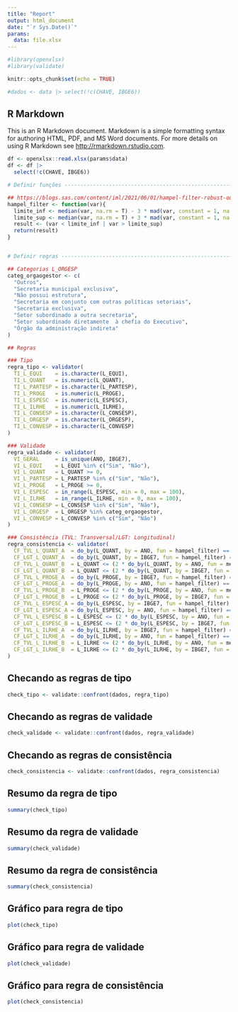 ```yaml
---
title: "Report"
output: html_document
date: "`r Sys.Date()`"
params:
  data: file.xlsx
---
```


```r
#library(openxlsx)
#library(validate)

knitr::opts_chunk$set(echo = TRUE)

#dados <- data |> select(!c(CHAVE, IBGE6))
```

## R Markdown

This is an R Markdown document. Markdown is a simple formatting syntax for authoring HTML, PDF, and MS Word documents. For more details on using R Markdown see <http://rmarkdown.rstudio.com>.


```r
df <- openxlsx::read.xlsx(params$data)
df <- df |> 
  select(!c(CHAVE, IBGE6))
```



```r
# Definir funções ---------------------------------------------------------

## https://blogs.sas.com/content/iml/2021/06/01/hampel-filter-robust-outliers.html
hampel_filter <- function(var){
  limite_inf <- median(var, na.rm = T) - 3 * mad(var, constant = 1, na.rm = T)
  limite_sup <- median(var, na.rm = T) + 3 * mad(var, constant = 1, na.rm = T)
  result <- (var < limite_inf | var > limite_sup)
  return(result)
}


# Definir regras ----------------------------------------------------------

## Categorias L_ORGESP
categ_orgaogestor <- c(
  "Outros",                                               
  "Secretaria municipal exclusiva",                       
  "Não possui estrutura",                                 
  "Secretaria em conjunto com outras políticas setoriais",
  "Secretaria exclusiva",                                 
  "Setor subordinado a outra secretaria",                 
  "Setor subordinado diretamente  à chefia do Executivo", 
  "Órgão da administração indireta"    
)

## Regras

### Tipo
regra_tipo <- validator(
  TI_L_EQUI    = is.character(L_EQUI),
  TI_L_QUANT   = is.numeric(L_QUANT),
  TI_L_PARTESP = is.character(L_PARTESP),
  TI_L_PROGE   = is.numeric(L_PROGE),
  TI_L_ESPESC  = is.numeric(L_ESPESC),
  TI_L_ILRHE   = is.numeric(L_ILRHE),
  TI_L_CONSESP = is.character(L_CONSESP),
  TI_L_ORGESP  = is.character(L_ORGESP),
  TI_L_CONVESP = is.character(L_CONVESP)
)

### Validade
regra_validade <- validator(
  VI_GERAL     = is_unique(ANO, IBGE7),
  VI_L_EQUI    = L_EQUI %in% c("Sim", "Não"),
  VI_L_QUANT   = L_QUANT >= 0,
  VI_L_PARTESP = L_PARTESP %in% c("Sim", "Não"),
  VI_L_PROGE   = L_PROGE >= 0,
  VI_L_ESPESC  = in_range(L_ESPESC, min = 0, max = 100),
  VI_L_ILRHE   = in_range(L_ILRHE, min = 0, max = 100),
  VI_L_CONSESP = L_CONSESP %in% c("Sim", "Não"),
  VI_L_ORGESP  = L_ORGESP %in% categ_orgaogestor,
  VI_L_CONVESP = L_CONVESP %in% c("Sim", "Não")
)

### Consistência (TVL: Transversal/LGT: Longitudinal)
regra_consistencia <- validator(
  CF_TVL_L_QUANT_A  = do_by(L_QUANT, by = ANO, fun = hampel_filter) == FALSE, # Comparação por ano
  CF_LGT_L_QUANT_A  = do_by(L_QUANT, by = IBGE7, fun = hampel_filter) == FALSE, # Comparação por município
  CF_TVL_L_QUANT_B  = L_QUANT <= (2 * do_by(L_QUANT, by = ANO, fun = mean, na.rm = T)),
  CF_LGT_L_QUANT_B  = L_QUANT <= (2 * do_by(L_QUANT, by = IBGE7, fun = rollmean, k = 3, fill = NA, align = "right")),
  CF_TVL_L_PROGE_A  = do_by(L_PROGE, by = IBGE7, fun = hampel_filter) == FALSE,
  CF_LGT_L_PROGE_A  = do_by(L_PROGE, by = ANO, fun = hampel_filter) == FALSE,
  CF_TVL_L_PROGE_B  = L_PROGE <= (2 * do_by(L_PROGE, by = ANO, fun = mean, na.rm = T)),
  CF_LGT_L_PROGE_B  = L_PROGE <= (2 * do_by(L_PROGE, by = IBGE7, fun = rollmean, k = 3, fill = NA, align = "right")),
  CF_TVL_L_ESPESC_A = do_by(L_ESPESC, by = IBGE7, fun = hampel_filter) == FALSE,
  CF_LGT_L_ESPESC_A = do_by(L_ESPESC, by = ANO, fun = hampel_filter) == FALSE,
  CF_TVL_L_ESPESC_B = L_ESPESC <= (2 * do_by(L_ESPESC, by = ANO, fun = mean, na.rm = T)),
  CF_LGT_L_ESPESC_B = L_ESPESC <= (2 * do_by(L_ESPESC, by = IBGE7, fun = rollmean, k = 3, fill = NA, align = "right")),
  CF_TVL_L_ILRHE_A  = do_by(L_ILRHE, by = IBGE7, fun = hampel_filter) == FALSE,
  CF_LGT_L_ILRHE_A  = do_by(L_ILRHE, by = ANO, fun = hampel_filter) == FALSE,
  CF_TVL_L_ILRHE_B  = L_ILRHE <= (2 * do_by(L_ILRHE, by = ANO, fun = mean, na.rm = T)),
  CF_LGT_L_ILRHE_B  = L_ILRHE <= (2 * do_by(L_ILRHE, by = IBGE7, fun = rollmean, k = 3, fill = NA, align = "right"))
)


```

## Checando as regras de tipo
```r
check_tipo <- validate::confront(dados, regra_tipo)

```

## Checando as regras de validade
```r
check_validade <- validate::confront(dados, regra_validade)

```

## Checando as regras de consistência
```r
check_consistencia <- validate::confront(dados, regra_consistencia)

```

## Resumo da regra de tipo

```r
summary(check_tipo)
```

## Resumo da regra de validade
```r
summary(check_validade)
```

## Resumo da regra de consistência
```r
summary(check_consistencia)
```


## Gráfico para regra de tipo 
```r
plot(check_tipo)
```

## Gráfico para regra de validade
```r
plot(check_validade)
```

## Gráfico para regra de consistência
```r
plot(check_consistencia)
```

